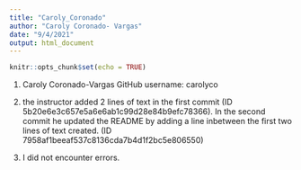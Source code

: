```yaml
---
title: "Caroly_Coronado"
author: "Caroly Coronado- Vargas"
date: "9/4/2021"
output: html_document
---
```


```r
knitr::opts_chunk$set(echo = TRUE)
```

1) Caroly Coronado-Vargas GitHub username: carolyco

2) the instructor added 2 lines of text in the first commit (ID 5b20e6e3c657e5a6e6ab1c99d28e84b9efc78366). In the second commit he updated the README by adding a line inbetween the first two lines of text created. (ID 7958af1beeaf537c8136cda7b4d1f2bc5e806550)

3) I did not encounter errors. 




